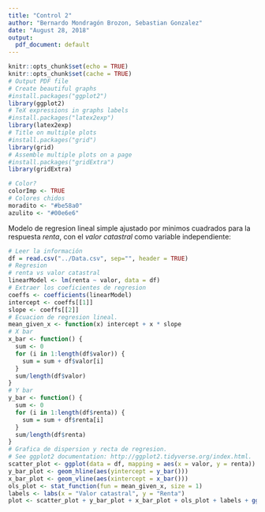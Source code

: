 ```yaml
---
title: "Control 2"
author: "Bernardo Mondragón Brozon, Sebastian Gonzalez"
date: "August 28, 2018"
output:
  pdf_document: default
---
```


```r
knitr::opts_chunk$set(echo = TRUE)
knitr::opts_chunk$set(cache = TRUE)
# Output PDF file
# Create beautiful graphs
#install.packages("ggplot2")
library(ggplot2)
# TeX expressions in graphs labels
#install.packages("latex2exp")
library(latex2exp)
# Title on multiple plots
#install.packages("grid")
library(grid)
# Assemble multiple plots on a page
#install.packages("gridExtra")
library(gridExtra)

# Color?
colorImp <- TRUE
# Colores chidos
moradito <- "#be58a0"
azulito <- "#00e6e6"
```

Modelo de regresion lineal simple ajustado por minimos cuadrados para la respuesta $renta$, con el $valor$ $catastral$ como variable independiente:

```r
# Leer la información
df = read.csv("../Data.csv", sep="", header = TRUE)
# Regresion
# renta vs valor catastral
linearModel <- lm(renta ~ valor, data = df)
# Extraer los coeficientes de regresion
coeffs <- coefficients(linearModel)
intercept <- coeffs[[1]]
slope <- coeffs[[2]]
# Ecuacion de regresion lineal.
mean_given_x <- function(x) intercept + x * slope
# X bar 
x_bar <- function() {
  sum <- 0
  for (i in 1:length(df$valor)) {
    sum = sum + df$valor[i]    
  }
  sum/length(df$valor)
}
# Y bar 
y_bar <- function() {
  sum <- 0
  for (i in 1:length(df$renta)) {
    sum = sum + df$renta[i]    
  }
  sum/length(df$renta)
}
# Grafica de dispersion y recta de regresion.
# See ggplot2 documentation: http://ggplot2.tidyverse.org/index.html.
scatter_plot <- ggplot(data = df, mapping = aes(x = valor, y = renta)) + geom_point(color = moradito)
y_bar_plot <- geom_hline(aes(yintercept = y_bar()))
x_bar_plot <- geom_vline(aes(xintercept = x_bar()))
ols_plot <- stat_function(fun = mean_given_x, size = 1)
labels <- labs(x = "Valor catastral", y = "Renta")
plot <- scatter_plot + y_bar_plot + x_bar_plot + ols_plot + labels + ggtitle("Renta vs. Valor catastral") + theme(plot.title = element_text(hjust = 0.5, color = "#666666", face = "bold", size = 12))
```